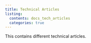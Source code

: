 ```yaml
---
title: Technical Articles
listing: 
  contents: docs_tech_articles
  categories: true
---
```


This contains different technical articles.
